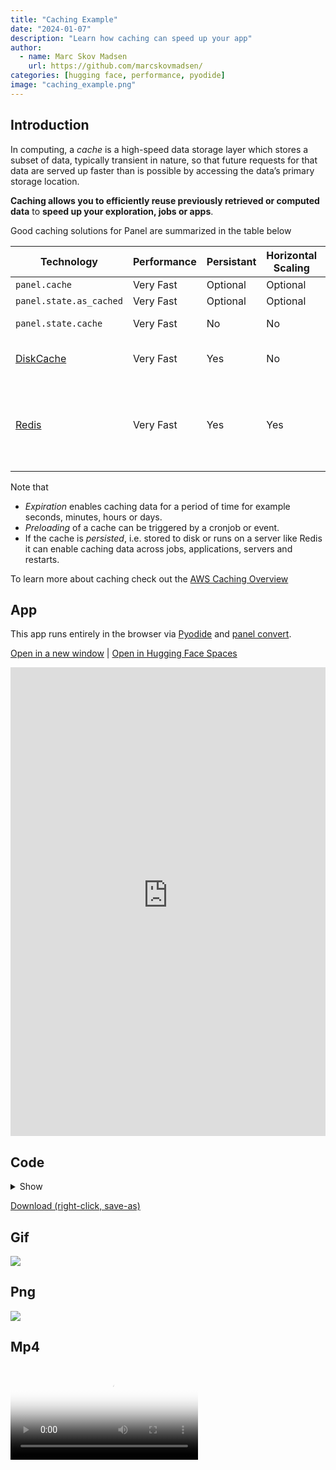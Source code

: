 ```yaml
---
title: "Caching Example"
date: "2024-01-07"
description: "Learn how caching can speed up your app"
author:
  - name: Marc Skov Madsen
    url: https://github.com/marcskovmadsen/  
categories: [hugging face, performance, pyodide]
image: "caching_example.png"
---
```


## Introduction

In computing, a *cache* is a high-speed data storage layer which stores a subset of data,
typically transient in nature, so that future requests for that data are served up faster than
is possible by accessing the data’s primary storage location.

**Caching allows you to efficiently reuse previously retrieved or computed data** to
**speed up your exploration, jobs or apps**.

Good caching solutions for Panel are summarized in the table below

|Technology           |  Performance | Persistant | Horizontal Scaling | Vertical Scaling | Expiration | Preloading | Comments                           |
|---------------------|--------------|------------|--------------------| -----------------|---------------------|------------------------------------|-|
|`panel.cache` | Very Fast | Optional | Optional | Yes | Yes | Yes | Configurable |
|`panel.state.as_cached` | Very Fast | Optional | Optional | Yes | Yes | Yes | Configurable |
|`panel.state.cache` | Very Fast | No | No | Yes | No | Yes | Simple Dict Cache |
|[DiskCache](https://pypi.org/project/diskcache/) | Very Fast | Yes | No | Yes | Yes | Yes |  Simple Persistent Cache |
|[Redis](https://redis.io/) | Very Fast | Yes | Yes | Yes | Yes | Yes | Server solution. Works well with the distributed task queue [Celery](https://docs.celeryproject.org/en/stable/index.html)  |

Note that

- *Expiration* enables caching data for a period of time for example seconds, minutes, hours or
days.
- *Preloading* of a cache can be triggered by a cronjob or event.
- If the cache is *persisted*, i.e. stored to disk or runs on a server like Redis it can enable
caching data across jobs, applications, servers and restarts.

To learn more about caching check out the [AWS Caching Overview](https://aws.amazon.com/caching/)

## App

This app runs entirely in the browser via [Pyodide](https://pyodide.org) and [panel convert](https://panel.holoviz.org/how_to/wasm/convert.html).

<a href="https://awesome-panel-caching-example.static.hf.space" target="_blank">Open in a new window</a> | <a href="https://huggingface.co/spaces/awesome-panel/caching_example" target="_blank">Open in Hugging Face Spaces</a>

<iframe
	src="https://awesome-panel-caching-example.static.hf.space"
	frameborder="0"
	style="width:100%;height:750px"
></iframe>

## Code

<details>
<summary>Show </summary>
```.python
```
</details>

<a href="https://raw.githubusercontent.com/awesome-panel/awesome-panel/main/examples/caching_example.py" download>Download (right-click, save-as)</a>

## Gif

<img src="https://cdn.awesome-panel.org/resources/caching_example/caching_example.gif"></img>

## Png

<img src="https://cdn.awesome-panel.org/resources/caching_example/caching_example.png"></img>

## Mp4

<video poster="https://cdn.awesome-panel.org/resources/caching_example/caching_example.png" controls>
  <source src="https://cdn.awesome-panel.org/resources/caching_example/caching_example.mp4" type="video/mp4">
  Your browser does not support HTML video.
</video>
